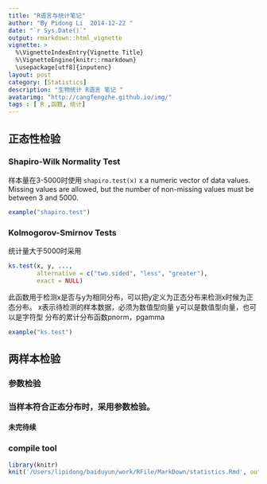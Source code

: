 ```yaml
---
title: "R语言与统计笔记"
author: "By Pidong Li  2014-12-22 "
date: "`r Sys.Date()`"
output: rmarkdown::html_vignette
vignette: >
  %\VignetteIndexEntry{Vignette Title}
  %\VignetteEngine{knitr::rmarkdown}
  \usepackage[utf8]{inputenc}
layout: post
category: [Statistics]
description: "生物统计 R语言 笔记 "
avatarimg: "http://cangfengzhe.github.io/img/"
tags : [ R ,函数, 统计]
---
```

## 正态性检验

### Shapiro-Wilk Normality Test

样本量在3-5000时使用
`shapiro.test(x)`
x a numeric vector of data values. Missing values are allowed, but the number of non-missing values must be between 3 and 5000.
```r
example("shapiro.test")
```

### Kolmogorov-Smirnov Tests

统计量大于5000时采用
```r
ks.test(x, y, ...,
        alternative = c("two.sided", "less", "greater"),
        exact = NULL)
```
此函数用于检测x是否与y为相同分布，可以把y定义为正态分布来检测x时候为正态分布。
x表示待检测的样本数据，必须为数值型向量
y可以是数值型向量，也可以是字符型 分布的累计分布函数pnorm，pgamma
```r
example("ks.test")
```

## 两样本检验
### 参数检验

### 当样本符合正态分布时，采用参数检验。





####  未完待续
### compile tool
```r
library(knitr)
knit('/Users/lipidong/baiduyun/work/RFile/MarkDown/statistics.Rmd', output = '~/learn/blog/_posts/2015-05-1-statistics.md')
```




